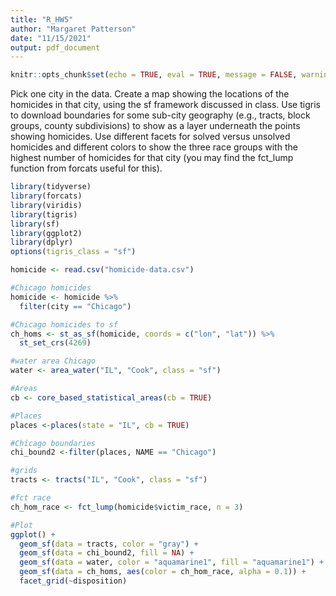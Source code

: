 ```yaml
---
title: "R_HW5"
author: "Margaret Patterson"
date: "11/15/2021"
output: pdf_document
---
```


```r
knitr::opts_chunk$set(echo = TRUE, eval = TRUE, message = FALSE, warning = FALSE)
```

Pick one city in the data. Create a map showing the locations of the homicides in that city, using the sf framework discussed in class. Use tigris to download boundaries for some sub-city geography (e.g., tracts, block groups, county subdivisions) to show as a layer underneath the points showing homicides. Use different facets for solved versus unsolved homicides and different colors to show the three race groups with the highest number of homicides for that city (you may find the fct_lump function from forcats useful for this).

```r
library(tidyverse)
library(forcats)
library(viridis)
library(tigris)
library(sf)
library(ggplot2)
library(dplyr)
options(tigris_class = "sf")
```

```r
homicide <- read.csv("homicide-data.csv")

#Chicago homicides
homicide <- homicide %>%
  filter(city == "Chicago") 

#Chicago homicides to sf
ch_homs <- st_as_sf(homicide, coords = c("lon", "lat")) %>%
  st_set_crs(4269)

#water area Chicago
water <- area_water("IL", "Cook", class = "sf")

#Areas
cb <- core_based_statistical_areas(cb = TRUE)

#Places
places <-places(state = "IL", cb = TRUE)

#Chicago boundaries
chi_bound2 <-filter(places, NAME == "Chicago")

#grids
tracts <- tracts("IL", "Cook", class = "sf")

#fct race
ch_hom_race <- fct_lump(homicide$victim_race, n = 3)
```


```r
#Plot
ggplot() + 
  geom_sf(data = tracts, color = "gray") +
  geom_sf(data = chi_bound2, fill = NA) +
  geom_sf(data = water, color = "aquamarine1", fill = "aquamarine1") +
  geom_sf(data = ch_homs, aes(color = ch_hom_race, alpha = 0.1)) + 
  facet_grid(~disposition)
```

